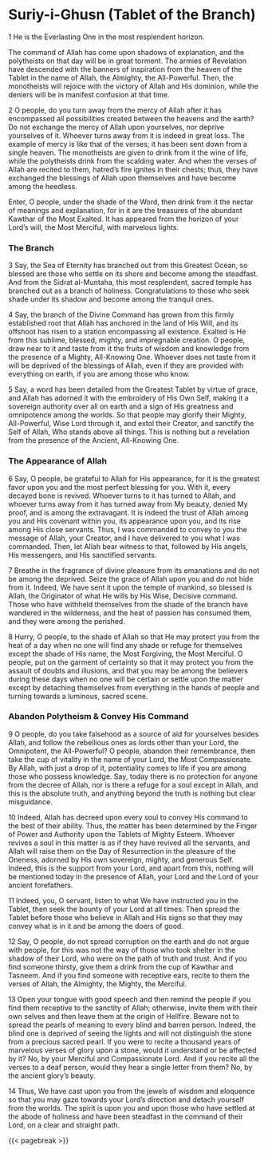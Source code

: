 # Suriy-i-Ghusn (Tablet of the Branch) {#sec-tablet-of-the-branch .unnumbered}

1 He is the Everlasting One in the most resplendent horizon.

The command of Allah has come upon shadows of explanation, and the polytheists on that day will be in great torment. The armies of Revelation have descended with the banners of inspiration from the heaven of the Tablet in the name of Allah, the Almighty, the All-Powerful. Then, the monotheists will rejoice with the victory of Allah and His dominion, while the deniers will be in manifest confusion at that time.

2 O people, do you turn away from the mercy of Allah after it has encompassed all possibilities created between the heavens and the earth? Do not exchange the mercy of Allah upon yourselves, nor deprive yourselves of it. Whoever turns away from it is indeed in great loss. The example of mercy is like that of the verses; it has been sent down from a single heaven. The monotheists are given to drink from it the wine of life, while the polytheists drink from the scalding water. And when the verses of Allah are recited to them, hatred's fire ignites in their chests; thus, they have exchanged the blessings of Allah upon themselves and have become among the heedless.

Enter, O people, under the shade of the Word, then drink from it the nectar of meanings and explanation, for in it are the treasures of the abundant Kawthar of the Most Exalted. It has appeared from the horizon of your Lord's will, the Most Merciful, with marvelous lights.

### The Branch {#sec-the-branch}

3 Say, the Sea of Eternity has branched out from this Greatest Ocean, so blessed are those who settle on its shore and become among the steadfast. And from the Sidrat al-Muntaha, this most resplendent, sacred temple has branched out as a branch of holiness. Congratulations to those who seek shade under its shadow and become among the tranquil ones.

4 Say, the branch of the Divine Command has grown from this firmly established root that Allah has anchored in the land of His Will, and its offshoot has risen to a station encompassing all existence. Exalted is He from this sublime, blessed, mighty, and impregnable creation. O people, draw near to it and taste from it the fruits of wisdom and knowledge from the presence of a Mighty, All-Knowing One. Whoever does not taste from it will be deprived of the blessings of Allah, even if they are provided with everything on earth, if you are among those who know.

5 Say, a word has been detailed from the Greatest Tablet by virtue of grace, and Allah has adorned it with the embroidery of His Own Self, making it a sovereign authority over all on earth and a sign of His greatness and omnipotence among the worlds. So that people may glorify their Mighty, All-Powerful, Wise Lord through it, and extol their Creator, and sanctify the Self of Allah, Who stands above all things. This is nothing but a revelation from the presence of the Ancient, All-Knowing One.

### The Appearance of Allah {#sec-the-appearance-of-allah}

6 Say, O people, be grateful to Allah for His appearance, for it is the greatest favor upon you and the most perfect blessing for you. With it, every decayed bone is revived. Whoever turns to it has turned to Allah, and whoever turns away from it has turned away from My beauty, denied My proof, and is among the extravagant. It is indeed the trust of Allah among you and His covenant within you, its appearance upon you, and its rise among His close servants. Thus, I was commanded to convey to you the message of Allah, your Creator, and I have delivered to you what I was commanded. Then, let Allah bear witness to that, followed by His angels, His messengers, and His sanctified servants.

7 Breathe in the fragrance of divine pleasure from its emanations and do not be among the deprived. Seize the grace of Allah upon you and do not hide from it. Indeed, We have sent it upon the temple of mankind, so blessed is Allah, the Originator of what He wills by His Wise, Decisive command. Those who have withheld themselves from the shade of the branch have wandered in the wilderness, and the heat of passion has consumed them, and they were among the perished.

8 Hurry, O people, to the shade of Allah so that He may protect you from the heat of a day when no one will find any shade or refuge for themselves except the shade of His name, the Most Forgiving, the Most Merciful. O people, put on the garment of certainty so that it may protect you from the assault of doubts and illusions, and that you may be among the believers during these days when no one will be certain or settle upon the matter except by detaching themselves from everything in the hands of people and turning towards a luminous, sacred scene.

### Abandon Polytheism & Convey His Command {#sec-abandon-polytheism}

9 O people, do you take falsehood as a source of aid for yourselves besides Allah, and follow the rebellious ones as lords other than your Lord, the Omnipotent, the All-Powerful? O people, abandon their remembrance, then take the cup of vitality in the name of your Lord, the Most Compassionate. By Allah, with just a drop of it, potentiality comes to life if you are among those who possess knowledge. Say, today there is no protection for anyone from the decree of Allah, nor is there a refuge for a soul except in Allah, and this is the absolute truth, and anything beyond the truth is nothing but clear misguidance.

10 Indeed, Allah has decreed upon every soul to convey His command to the best of their ability. Thus, the matter has been determined by the Finger of Power and Authority upon the Tablets of Mighty Esteem. Whoever revives a soul in this matter is as if they have revived all the servants, and Allah will raise them on the Day of Resurrection in the pleasure of the Oneness, adorned by His own sovereign, mighty, and generous Self. Indeed, this is the support from your Lord, and apart from this, nothing will be mentioned today in the presence of Allah, your Lord and the Lord of your ancient forefathers.

11 Indeed, you, O servant, listen to what We have instructed you in the Tablet, then seek the bounty of your Lord at all times. Then spread the Tablet before those who believe in Allah and His signs so that they may convey what is in it and be among the doers of good.

12 Say, O people, do not spread corruption on the earth and do not argue with people, for this was not the way of those who took shelter in the shadow of their Lord, who were on the path of truth and trust. And if you find someone thirsty, give them a drink from the cup of Kawthar and Tasneem. And if you find someone with receptive ears, recite to them the verses of Allah, the Almighty, the Mighty, the Merciful.

13 Open your tongue with good speech and then remind the people if you find them receptive to the sanctity of Allah; otherwise, invite them with their own selves and then leave them at the origin of Hellfire. Beware not to spread the pearls of meaning to every blind and barren person. Indeed, the blind one is deprived of seeing the lights and will not distinguish the stone from a precious sacred pearl. If you were to recite a thousand years of marvelous verses of glory upon a stone, would it understand or be affected by it? No, by your Merciful and Compassionate Lord. And if you recite all the verses to a deaf person, would they hear a single letter from them? No, by the ancient glory's beauty.

14 Thus, We have cast upon you from the jewels of wisdom and eloquence so that you may gaze towards your Lord's direction and detach yourself from the worlds. The spirit is upon you and upon those who have settled at the abode of holiness and have been steadfast in the command of their Lord, on a clear and straight path.

{{< pagebreak >}}
